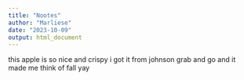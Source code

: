 ```yaml
---
title: "Nootes"
author: "Marliese"
date: "2023-10-09"
output: html_document
---
```


this apple is so nice and crispy
i got it from johnson grab and go and it made me think of fall yay